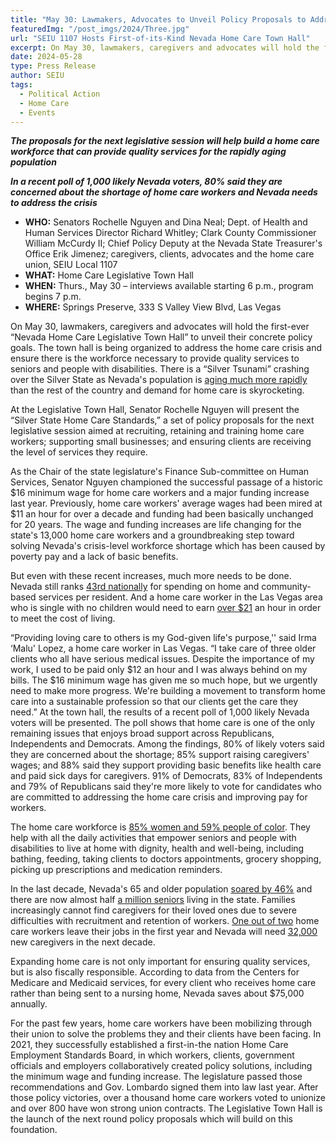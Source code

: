 ---
title: "May 30: Lawmakers, Advocates to Unveil Policy Proposals to Address Home Care Crisis at Town Hall"
featuredImg: "/post_imgs/2024/Three.jpg"
url: "SEIU 1107 Hosts First-of-its-Kind Nevada Home Care Town Hall"
excerpt: On May 30, lawmakers, caregivers and advocates will hold the first-ever “Nevada Home Care Legislative Town Hall” to unveil their concrete policy goals. The town hall is being organized to address the home care crisis and ensure there is the workforce necessary to provide quality services to seniors and people with disabilities. 
date: 2024-05-28
type: Press Release
author: SEIU
tags:
  - Political Action
  - Home Care
  - Events
---

***The proposals for the next legislative session will help build a home care workforce that can provide quality services for the rapidly aging population***

***In a recent poll of 1,000 likely Nevada voters, 80% said they are concerned about the shortage of home care workers and Nevada needs to address the crisis***

* **WHO:** Senators Rochelle Nguyen and Dina Neal; Dept. of Health and Human Services Director Richard Whitley; Clark County Commissioner William McCurdy II; Chief Policy Deputy at the Nevada State Treasurer's Office Erik Jimenez; caregivers, clients, advocates and the home care union, SEIU Local 1107
* **WHAT:** Home Care Legislative Town Hall
* **WHEN:** Thurs., May 30 – interviews available starting 6 p.m., program begins 7 p.m.
* **WHERE:** Springs Preserve, 333 S Valley View Blvd, Las Vegas

On May 30, lawmakers, caregivers and advocates will hold the first-ever “Nevada Home Care Legislative Town Hall” to unveil their concrete policy goals. The town hall is being organized to address the home care crisis and ensure there is the workforce necessary to provide quality services to seniors and people with disabilities. There is a “Silver Tsunami” crashing over the Silver State as Nevada's population is [aging much more rapidly](https://www.reviewjournal.com/local/local-nevada/nevada-growing-older-more-diverse-census-data-shows-1691182/) than the rest of the country and demand for home care is skyrocketing. 

At the Legislative Town Hall, Senator Rochelle Nguyen will present the “Silver State Home Care Standards,” a set of policy proposals for the next legislative session aimed at recruiting, retaining and training home care workers; supporting small businesses; and ensuring clients are receiving the level of services they require. 

As the Chair of the state legislature's Finance Sub-committee on Human Services, Senator Nguyen championed the successful passage of a historic $16 minimum wage for home care workers and a major funding increase last year. Previously, home care workers' average wages had been mired at $11 an hour for over a decade and funding had been basically unchanged for 20 years. The wage and funding increases are life changing for the state's 13,000 home care workers and a groundbreaking step toward solving Nevada's crisis-level workforce shortage which has been caused by poverty pay and a lack of basic benefits. 

But even with these recent increases, much more needs to be done. Nevada still ranks [43rd nationally](https://www.medicaid.gov/medicaid/long-term-services-supports/reports-evaluations/index.html) for spending on home and community-based services per resident. And a home care worker in the Las Vegas area who is single with no children would need to earn [over $21](https://www.epi.org/resources/budget/) an hour in order to meet the cost of living. 

“Providing loving care to others is my God-given life's purpose,'' said Irma ‘Malu' Lopez, a home care worker in Las Vegas. “I take care of three older clients who all have serious medical issues. Despite the importance of my work, I used to be paid only $12 an hour and I was always behind on my bills. The $16 minimum wage has given me so much hope, but we urgently need to make more progress. We're building a movement to transform home care into a sustainable profession so that our clients get the care they need.” 
At the town hall, the results of a recent poll of 1,000 likely Nevada voters will be presented. The poll shows that home care is one of the only remaining issues that enjoys broad support across Republicans, Independents and Democrats. Among the findings, 80% of likely voters said they are concerned about the shortage; 85% support raising caregivers' wages; and 88% said they support providing basic benefits like health care and paid sick days for caregivers. 91% of Democrats, 83% of Independents and 79% of Republicans said they're more likely to vote for candidates who are committed to addressing the home care crisis and improving pay for workers. 

The home care workforce is [85% women and 59% people of color](http://www.phinational.org/policy-research/workforce-data-center/). They help with all the daily activities that empower seniors and people with disabilities to live at home with dignity, health and well-being, including bathing, feeding, taking clients to doctors appointments, grocery shopping, picking up prescriptions and medication reminders. 
 
In the last decade, Nevada's 65 and older population [soared by 46%](https://adsd.nv.gov/uploadedFiles/adsdnvgov/content/About/Reports2/Elders_Count_2023-Final.pdf) and there are now almost half [a million seniors](https://adsd.nv.gov/uploadedFiles/adsdnvgov/content/About/Reports2/Elders_Count_2023-Final.pdf) living in the state. Families increasingly cannot find caregivers for their loved ones due to severe difficulties with recruitment and retention of workers. [One out of two](https://guinncenter.org/wp-content/uploads/2020/09/Guinn-Center-Helping-Hands-Ex-Summary.pdf) home care workers leave their jobs in the first year and Nevada will need [32,000](https://www.phinational.org/policy-research/workforce-data-center/#states=32&amp;var=Employment+Projections) new caregivers in the next decade.

Expanding home care is not only important for ensuring quality services, but is also fiscally responsible. According to data from the Centers for Medicare and Medicaid services, for every client who receives home care rather than being sent to a nursing home, Nevada saves about $75,000 annually.

For the past few years, home care workers have been mobilizing through their union to solve the problems they and their clients have been facing. In 2021, they successfully established a first-in-the nation Home Care Employment Standards Board, in which workers, clients, government officials and employers collaboratively created policy solutions, including the minimum wage and funding increase. The legislature passed those recommendations and Gov. Lombardo signed them into law last year. After those policy victories, over a thousand home care workers voted to unionize and over 800 have won strong union contracts. The Legislative Town Hall is the launch of the next round policy proposals which will build on this foundation.  

